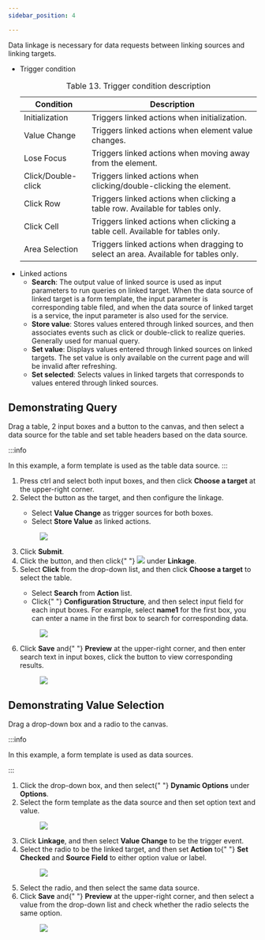 ```yaml
---
sidebar_position: 4

---
```


<article
  className="nested3"
  aria-labelledby="unique_598277289__title_bb2_zgv_35b"
  id="unique_598277289"
>

  <div>
    <p>
      Data linkage is necessary for data requests between linking sources and
      linking targets.
    </p>
    <section className="section" id="unique_598277289__context_z1x_hkr_j5b">
      <ul id="unique_598277289__ul_mpz_b2x_j5b">
        <li>
          Trigger condition
          <table id="unique_598277289__table_lgt_l5f_k5b" className="frame-all">
            <caption>
              <span className="table--title-label">Table 13. </span>
              <span id="unique_598277289__title_mgt_l5f_k5b">
                Trigger condition description
              </span>
            </caption>
            <colgroup>
              <col style={{ width: "27.47252747252747%" }} />
              <col style={{ width: "72.52747252747253%" }} />
            </colgroup>
            <thead>
              <tr>
                <th id="unique_598277289__table_lgt_l5f_k5b__entry__1">
                  Condition
                </th>
                <th id="unique_598277289__table_lgt_l5f_k5b__entry__2">
                  Description
                </th>
              </tr>
            </thead>
            <tbody>
              <tr>
                <td headers="unique_598277289__table_lgt_l5f_k5b__entry__1">
                  Initialization
                </td>
                <td headers="unique_598277289__table_lgt_l5f_k5b__entry__2">
                  Triggers linked actions when initialization.
                </td>
              </tr>
              <tr>
                <td headers="unique_598277289__table_lgt_l5f_k5b__entry__1">
                  Value Change
                </td>
                <td headers="unique_598277289__table_lgt_l5f_k5b__entry__2">
                  Triggers linked actions when element value changes.
                </td>
              </tr>
              <tr>
                <td headers="unique_598277289__table_lgt_l5f_k5b__entry__1">
                  Lose Focus
                </td>
                <td headers="unique_598277289__table_lgt_l5f_k5b__entry__2">
                  Triggers linked actions when moving away from the element.
                </td>
              </tr>
              <tr>
                <td headers="unique_598277289__table_lgt_l5f_k5b__entry__1">
                  Click/Double-click
                </td>
                <td headers="unique_598277289__table_lgt_l5f_k5b__entry__2">
                  Triggers linked actions when clicking/double-clicking the
                  element.
                </td>
              </tr>
              <tr>
                <td headers="unique_598277289__table_lgt_l5f_k5b__entry__1">
                  Click Row
                </td>
                <td headers="unique_598277289__table_lgt_l5f_k5b__entry__2">
                  Triggers linked actions when clicking a table row. Available
                  for tables only.
                </td>
              </tr>
              <tr>
                <td headers="unique_598277289__table_lgt_l5f_k5b__entry__1">
                  Click Cell
                </td>
                <td headers="unique_598277289__table_lgt_l5f_k5b__entry__2">
                  Triggers linked actions when clicking a table cell. Available
                  for tables only.
                </td>
              </tr>
              <tr>
                <td headers="unique_598277289__table_lgt_l5f_k5b__entry__1">
                  Area Selection
                </td>
                <td headers="unique_598277289__table_lgt_l5f_k5b__entry__2">
                  Triggers linked actions when dragging to select an area.
                  Available for tables only.
                </td>
              </tr>
            </tbody>
          </table>
        </li>
        <li>
          Linked actions
          <ul id="unique_598277289__ul_szq_lxf_k5b">
            <li>
              <strong>Search</strong>: The output value of linked source is used as input
              parameters to run queries on linked target. When the data source
              of linked target is a form template, the input parameter is
              corresponding table filed, and when the data source of linked
              target is a service, the input parameter is also used for the
              service.
            </li>
            <li>
              <strong>Store value</strong>: Stores values entered through linked sources, and
              then associates events such as click or double-click to realize
              queries. Generally used for manual query.
            </li>
            <li>
              <strong>Set value</strong>: Displays values entered through linked sources on
              linked targets. The set value is only available on the current
              page and will be invalid after refreshing.
            </li>
            <li>
              <strong>Set selected</strong>: Selects values in linked targets that corresponds to
              values entered through linked sources.
            </li>
          </ul>
        </li>
      </ul>
    </section>
  </div>
  <article
    className="nested4"
    aria-labelledby="ariaid-title20"
    id="storing_value"
  >


## Demonstrating Query

<div>
      <section className="display" id="storing_value__prereq_tgp_xzf_k5b">
        <p>
          Drag a table, 2 input boxes and a button to the canvas, and then
          select a data source for the table and set table headers based on the
          data source.
        </p>

:::info

In this example, a form template is used as the table data source.
:::

</section>
      <section>
        <ol className="display">
          <li className="stepexpand">
            <span>
              Press ctrl and select both input boxes, and then click <strong>Choose a target</strong> at the
              upper-right corner.
            </span>
          </li>
          <li className="stepexpand">
            <span>
              Select the button as the target, and then configure the linkage.
            </span>
            <div>
              <ul id="storing_value__ul_frc_1cg_k5b">
                <li>
                  Select <strong>Value Change</strong> as
                  trigger sources for both boxes.
                </li>
                <li>
                  Select <strong>Store Value</strong> as
                  linked actions.
                </li>
              </ul>
            </div>
            <div>
              <figure className="fignone" id="storing_value__fig_akv_wbg_k5b">
                <img
                  id="storing_value__image_ig2_xbg_k5b"
                  src="https://wordpressfreezonex.oss-cn-hangzhou.aliyuncs.com/appDesign/42.png"
                />
              </figure>
            </div>
          </li>
          <li className="stepexpand">
            <span>
              Click <strong>Submit</strong>.
            </span>
          </li>
          <li className="stepexpand">
            <span>
              Click the button, and then click{" "}
              <img
                id="storing_value__image_pff_gcg_k5b"
                src="https://wordpressfreezonex.oss-cn-hangzhou.aliyuncs.com/appDesign/43.png"
              />
              under <strong>Linkage</strong>.
            </span>
          </li>
          <li className="stepexpand">
            <span>
              Select <strong>Click</strong> from the drop-down
              list, and then click <strong>Choose a target</strong> to select the
              table.
            </span>
            <div>
              <ul id="storing_value__ul_sbl_5cg_k5b">
                <li>
                  Select <strong>Search</strong> from <strong>Action</strong> list.
                </li>
                <li>
                  Click{" "}
                  <strong>Configuration Structure</strong>,
                  and then select input field for each input boxes. For example,
                  select <strong>name1</strong> for the first box,
                  you can enter a name in the first box to search for
                  corresponding data.
                </li>
              </ul>
            </div>
            <div>
              <figure className="fignone" id="storing_value__fig_pzj_tcg_k5b">
                <img
                  id="storing_value__image_qzj_tcg_k5b"
                  src="https://wordpressfreezonex.oss-cn-hangzhou.aliyuncs.com/appDesign/44.png"
                />
              </figure>
            </div>
          </li>
          <li className="stepexpand">
            <span>
              Click <strong>Save</strong> and{" "}
              <strong>Preview</strong> at the upper-right
              corner, and then enter search text in input boxes, click the
              button to view corresponding results.
            </span>
            <div>
              <figure className="fignone" id="storing_value__fig_a4p_c2g_k5b">
                <img
                  id="storing_value__image_b4p_c2g_k5b"
                  src="https://wordpressfreezonex.oss-cn-hangzhou.aliyuncs.com/appDesign/45.png"
                />
              </figure>
            </div>
          </li>
        </ol>
      </section>
    </div>
  </article>
  <article
    className="nested4"
    aria-labelledby="ariaid-title21"
    id="unique_1134615537"
  >


## Demonstrating Value Selection


<div>
      <section className="display" id="unique_1134615537__prereq_tgp_xzf_k5b">
        <p>Drag a drop-down box and a radio to the canvas.</p>


:::info

In this example, a form template is used as data sources.

:::


</section>
      <section>
        <ol className="display">
          <li className="stepexpand">
            <span>
              Click the drop-down box, and then select{" "}
              <strong>Dynamic Options</strong> under <strong>Options</strong>.
            </span>
          </li>
          <li className="stepexpand">
            <span>
              Select the form template as the data source and then set option
              text and value.
            </span>
            <div>
              <figure
                className="fignone"
                id="unique_1134615537__fig_ekl_gfg_k5b"
              >
                <img
                  id="unique_1134615537__image_fkl_gfg_k5b"
                  src="https://wordpressfreezonex.oss-cn-hangzhou.aliyuncs.com/appDesign/46.png"
                />
              </figure>
            </div>
          </li>
          <li className="stepexpand">
            <span>
              Click <strong>Linkage</strong>, and then select <strong>Value Change</strong> to be the trigger
              event.
            </span>
          </li>
          <li className="stepexpand">
            <span>
              Select the radio to be the linked target, and then set <strong>Action</strong> to{" "}
              <strong>Set Checked</strong> and <strong>Source Field</strong> to either option
              value or label.
            </span>
            <div>
              <figure
                className="fignone"
                id="unique_1134615537__fig_v11_wfg_k5b"
              >
                <img
                  id="unique_1134615537__image_w11_wfg_k5b"
                  src="https://wordpressfreezonex.oss-cn-hangzhou.aliyuncs.com/appDesign/47.png"
                />
              </figure>
            </div>
          </li>
          <li className="stepexpand">
            <span>Select the radio, and then select the same data source.</span>
          </li>
          <li className="stepexpand">
            <span>
              Click <strong>Save</strong> and{" "}
              <strong>Preview</strong> at the upper-right
              corner, and then select a value from the drop-down list and check
              whether the radio selects the same option.
            </span>
            <div>
              <figure
                className="fignone"
                id="unique_1134615537__fig_a4p_c2g_k5b"
              >
                <img
                  id="unique_1134615537__image_b4p_c2g_k5b"
                  src="https://wordpressfreezonex.oss-cn-hangzhou.aliyuncs.com/appDesign/48.png"
                />
              </figure>
            </div>
          </li>
        </ol>
      </section>
    </div>
  </article>
</article>
